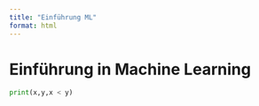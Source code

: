```yaml
---
title: "Einführung ML"
format: html
---
```


# Einführung in Machine Learning

```python
print(x,y,x < y)
```